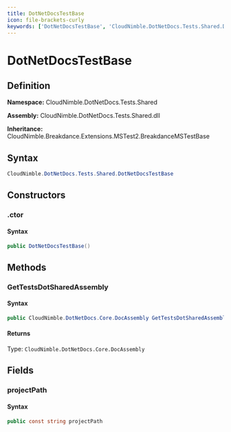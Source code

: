 ```yaml
---
title: DotNetDocsTestBase
icon: file-brackets-curly
keywords: ['DotNetDocsTestBase', 'CloudNimble.DotNetDocs.Tests.Shared.DotNetDocsTestBase', 'CloudNimble.DotNetDocs.Tests.Shared', 'class', 'CloudNimble.Breakdance.Extensions.MSTest2.BreakdanceMSTestBase']
---
```


# DotNetDocsTestBase

## Definition

**Namespace:** CloudNimble.DotNetDocs.Tests.Shared

**Assembly:** CloudNimble.DotNetDocs.Tests.Shared.dll

**Inheritance:** CloudNimble.Breakdance.Extensions.MSTest2.BreakdanceMSTestBase

## Syntax

```csharp
CloudNimble.DotNetDocs.Tests.Shared.DotNetDocsTestBase
```

## Constructors

### .ctor

#### Syntax

```csharp
public DotNetDocsTestBase()
```

## Methods

### GetTestsDotSharedAssembly

#### Syntax

```csharp
public CloudNimble.DotNetDocs.Core.DocAssembly GetTestsDotSharedAssembly()
```

#### Returns

Type: `CloudNimble.DotNetDocs.Core.DocAssembly`

## Fields

### projectPath

#### Syntax

```csharp
public const string projectPath
```

